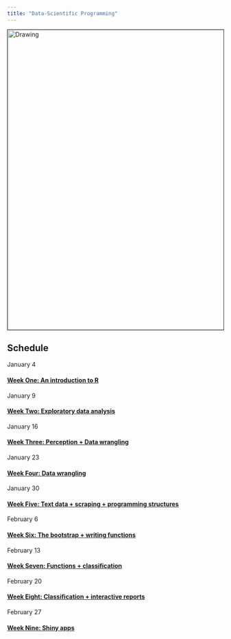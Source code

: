```yaml
---
title: "Data-Scientific Programming"
---
```


<img src="./_assets/pipeline.png" alt="Drawing" style="width: 700px;" border="1"/>

## Schedule

January 4

#### [Week One: An introduction to R](week01.html)

January 9

#### [Week Two: Exploratory data analysis](week02.html)

January 16

#### [Week Three: Perception + Data wrangling](week03.html)

January 23

#### [Week Four: Data wrangling](week04.html)

January 30

#### [Week Five: Text data + scraping + programming structures](week05.html)

February 6

#### [Week Six: The bootstrap + writing functions](week06.html)

February 13

#### [Week Seven: Functions + classification](week07.html)

February 20

#### [Week Eight: Classification + interactive reports](week08.html)

February 27

#### [Week Nine: Shiny apps](week09.html)
